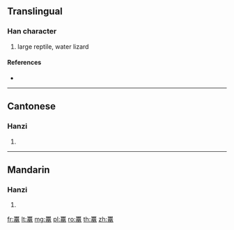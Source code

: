 {{character info/new}}
{{also|鼉}}
==Translingual==

===Han character===
{{Han char|rn=205|rad=黾|as=12|sn=20|four=|canj=RRWMU,XRRWM}}

# large reptile, water lizard

====References====
* {{Han ref|kx=1525.071|hdz=74771.060|uh=9F0D|ud=40717}}

----

==Cantonese==

===Hanzi===
{{yue-hanzi|jyut=|y=to4|tra=鼉}}

# {{defn|lang=yue|sort=黾12}}

----

==Mandarin==

===Hanzi===
{{cmn-hanzi|tra=鼉|pin=[[tuó]] ([[tuo2]]), [[zhēn]] ([[zhen1]])|wg=t'o<sup>2</sup>, chen<sup>1</sup>}}

# {{defn|lang=cmn|sort=黾12}}

[[fr:鼍]]
[[lt:鼍]]
[[mg:鼍]]
[[pl:鼍]]
[[ro:鼍]]
[[th:鼍]]
[[zh:鼍]]